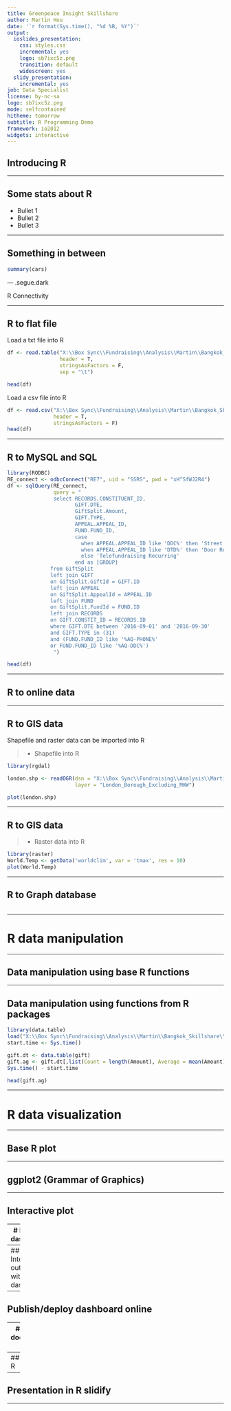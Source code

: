 ```yaml
---
title: Greenpeace Insight Skillshare
author: Martin Hou
date: '`r format(Sys.time(), "%d %B, %Y")`'
output:
  ioslides_presentation:
    css: styles.css
    incremental: yes
    logo: sb7ixc5z.png
    transition: default
    widescreen: yes
  slidy_presentation:
    incremental: yes
job: Data Specialist
license: by-nc-sa
logo: sb7ixc5z.png
mode: selfcontained
hitheme: tomorrow
subtitle: R Programming Demo
framework: io2012
widgets: interactive
---
```



## Introducing R

<!--
This is an R Markdown presentation. Markdown is a simple formatting syntax for authoring HTML, PDF, and MS Word documents. For more details on using R Markdown see <http://rmarkdown.rstudio.com>.

When you click the **Knit** button a document will be generated that includes both content as well as the output of any embedded R code chunks within the document.-->

---

## Some stats about R

- Bullet 1
- Bullet 2
- Bullet 3

---

## Something in between

```r
summary(cars)
```

--- .segue.dark

R Connectivity

---

## R to flat file 
<!--
comment = NA helps remove the # in the output
echo = FLASE means only show the final output make all R code and relating comments invisible
prompt = TRUE you will see a little + symbol 
-->
Load a txt file into R
```r

df <- read.table("X:\\Box Sync\\Fundraising\\Analysis\\Martin\\Bangkok_Skillshare\\Data\\SMS.txt",
                 header = T,
                 stringsAsFactors = F,
                 sep = "\t")

head(df)

```
<!--make these two examples side by side-->
Load a csv file into R

```r
df <- read.csv("X:\\Box Sync\\Fundraising\\Analysis\\Martin\\Bangkok_Skillshare\\Data\\SMS.csv",
               header = T,
               stringsAsFactors = F)
head(df)

```

---

## R to MySQL and SQL


<!--
Base functions in R don't have the ability to connect to database
R packages needed here

-->
```r
library(RODBC)
RE_connect <- odbcConnect("RE7", uid = "SSRS", pwd = "xH^SfWJ2R4")
df <- sqlQuery(RE_connect, 
               query = "
               select RECORDS.CONSTITUENT_ID,
                      GIFT.DTE,
                      GiftSplit.Amount,
                      GIFT.TYPE,
                      APPEAL.APPEAL_ID,
                      FUND.FUND_ID,
                      case 
                        when APPEAL.APPEAL_ID like 'DDC%' then 'Street Recurring'
                        when APPEAL.APPEAL_ID like 'DTD%' then 'Door Recurring'
                        else 'Telefundraising Recurring'
                      end as [GROUP] 
              from GiftSplit
              left join GIFT
              on GiftSplit.GiftId = GIFT.ID
              left join APPEAL
              on GiftSplit.AppealId = APPEAL.ID
              left join FUND
              on GiftSplit.FundId = FUND.ID
              left join RECORDS
              on GIFT.CONSTIT_ID = RECORDS.ID
              where GIFT.DTE between '2016-09-01' and '2016-09-30'
              and GIFT.TYPE in (31)
              and (FUND.FUND_ID like '%AQ-PHONE%' 
              or FUND.FUND_ID like '%AQ-DDC%')
               ")

head(df)


```

---

## R to online data

---

## R to GIS data

Shapefile and raster data can be imported into R

> - Shapefile into R

```r

library(rgdal)

london.shp <- readOGR(dsn = "X:\\Box Sync\\Fundraising\\Analysis\\Martin\\Bangkok_Skillshare\\Data\\ESRI",
                      layer = "London_Borough_Excluding_MHW")

plot(london.shp)


```

---

## R to GIS data

> - Raster data into R

<!--
word temperature data

-->


```r
library(raster)
World.Temp <- getData('worldclim', var = 'tmax', res = 10)
plot(World.Temp)

```


---

## R to Graph database

```r




```

---

# R data manipulation

---

## Data manipulation using base R functions
<!--
data.frame()
aggregate()

The problem of using R base functions to manipulate data is sometimes when the dataset gets larger the process could be slower

why?

It's the problem of how R works

-->

---

## Data manipulation using functions from R packages

<!--

data.table() shorter code and memory efficient but hard to learn
dplyr() pipe operator easy to learn but consumes memory


-->


```r
library(data.table)
load("X:\\Box Sync\\Fundraising\\Analysis\\Martin\\Bangkok_Skillshare\\Data\\gift.RData")
start.time <- Sys.time()

gift.dt <- data.table(gift)
gift.ag <- gift.dt[,list(Count = length(Amount), Average = mean(Amount), Total = sum(Amount)), by = list(Year, month, GROUP)]
Sys.time() - start.time

head(gift.ag)

```

---

# R data visualization

---

## Base R plot
<!--
plot()


-->

---

## ggplot2 (Grammar of Graphics)





<!--

<div class="red2">
This text is red
</div>sdfsfdf

-->

---

## Interactive plot

<!--

associate with javascript


-->

---
# R shiny dashboard

---
## Integrate R output with dashboard

---
## Publish/deploy dashboard online

---
# Write document in R 

---
## Knitr in R

---
## Presentation in R slidify

---




























